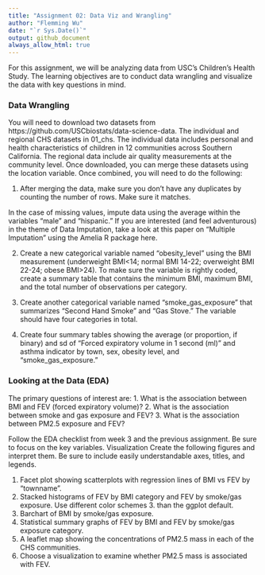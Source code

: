 ```yaml
---
title: "Assignment 02: Data Viz and Wrangling"
author: "Flemming Wu"
date: "`r Sys.Date()`"
output: github_document
always_allow_html: true
---
```


For this assignment, we will be analyzing data from USC’s Children’s Health Study. The learning objectives are to conduct data wrangling and visualize the data with key questions in mind.

### Data Wrangling
You will need to download two datasets from https://github.com/USCbiostats/data-science-data. The individual and regional CHS datasets in 01_chs. The individual data includes personal and health characteristics of children in 12 communities across Southern California. The regional data include air quality measurements at the community level. Once downloaded, you can merge these datasets using the location variable. Once combined, you will need to do the following: \

  1. After merging the data, make sure you don’t have any duplicates by counting the number of rows. Make sure it matches. \

  In the case of missing values, impute data using the average within the variables “male” and “hispanic.” If you are interested (and feel adventurous) in the theme of Data Imputation, take a look at this paper on “Multiple Imputation” using the Amelia R package here. \

  2. Create a new categorical variable named “obesity_level” using the BMI measurement (underweight BMI<14; normal BMI 14-22; overweight BMI 22-24; obese BMI>24). To make sure the variable is rightly coded, create a summary table that contains the minimum BMI, maximum BMI, and the total number of observations per category. \

  3. Create another categorical variable named “smoke_gas_exposure” that summarizes “Second Hand Smoke” and “Gas Stove.” The variable should have four categories in total. \

  4. Create four summary tables showing the average (or proportion, if binary) and sd of “Forced expiratory volume in 1 second (ml)” and asthma indicator by town, sex, obesity level, and “smoke_gas_exposure.” \







### Looking at the Data (EDA)
The primary questions of interest are: 1. What is the association between BMI and FEV (forced expiratory volume)? 2. What is the association between smoke and gas exposure and FEV? 3. What is the association between PM2.5 exposure and FEV? \

Follow the EDA checklist from week 3 and the previous assignment. Be sure to focus on the key variables. Visualization Create the following figures and interpret them. Be sure to include easily understandable axes, titles, and legends. \

  1. Facet plot showing scatterplots with regression lines of BMI vs FEV by “townname”.\
  2. Stacked histograms of FEV by BMI category and FEV by smoke/gas exposure. Use different color schemes   3. than the ggplot default. \
  4. Barchart of BMI by smoke/gas exposure. \
  5. Statistical summary graphs of FEV by BMI and FEV by smoke/gas exposure category.\
   6. A leaflet map showing the concentrations of PM2.5 mass in each of the CHS communities.\
  7. Choose a visualization to examine whether PM2.5 mass is associated with FEV.\